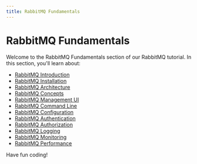 ```yaml
---
title: RabbitMQ Fundamentals
---
```


# RabbitMQ Fundamentals

Welcome to the RabbitMQ Fundamentals section of our RabbitMQ tutorial. In this section, you'll learn about:

- [RabbitMQ Introduction](./0-rabbitmq-introduction.mdx)
- [RabbitMQ Installation](./1-rabbitmq-installation.mdx)
- [RabbitMQ Architecture](./2-rabbitmq-architecture.mdx)
- [RabbitMQ Concepts](./3-rabbitmq-concepts.mdx)
- [RabbitMQ Management UI](./4-rabbitmq-management-ui.mdx)
- [RabbitMQ Command Line](./5-rabbitmq-command-line.mdx)
- [RabbitMQ Configuration](./6-rabbitmq-configuration.mdx)
- [RabbitMQ Authentication](./7-rabbitmq-authentication.mdx)
- [RabbitMQ Authorization](./8-rabbitmq-authorization.mdx)
- [RabbitMQ Logging](./9-rabbitmq-logging.mdx)
- [RabbitMQ Monitoring](./10-rabbitmq-monitoring.mdx)
- [RabbitMQ Performance](./11-rabbitmq-performance.mdx)

Have fun coding!